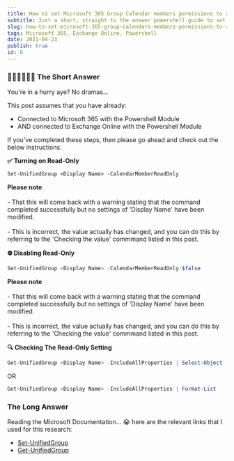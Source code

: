 ```yaml
---
title: How to set Microsoft 365 Group Calendar members permissions to read only
subtitle: Just a short, straight to the answer powershell guide to set Microsoft 365 Group Calendar members to read only, meaning only Owners of the group can modify events.
slug: how-to-set-microsoft-365-group-calendars-members-permissions-to-read-only
tags: Microsoft 365, Exchange Online, Powershell
date: 2021-04-23
publish: true
id: 6
---
```


### 🏃🏽‍♂️🏃🏽‍♀️ The Short Answer

You're in a hurry aye? No dramas...

This post assumes that you have already:

- Connected to Microsoft 365 with the Powershell Module
- AND connected to Exchange Online with the Powershell Module

If you've completed these steps, then please go ahead and check out the below instructions.

**✅ Turning on Read-Only**

```ps
Set-UnifiedGroup <Display Name> -CalendarMemberReadOnly
```

<div className="alert warning">
  <strong>Please note</strong>
  <br></br>
  - That this will come back with a warning stating that the command completed
    successfully but no settings of 'Display Name' have been modified.
  <br></br>
  - This is incorrect, the value actually has changed, and you can do this by
    referring to the 'Checking the value' commmand listed in this post.
</div>

**⛔ Disabling Read-Only**

```powershell
Set-UnifiedGroup <Display Name> -CalendarMemberReadOnly:$false
```

<div className="alert warning">
  <strong>Please note</strong>
  <br></br>
  - That this will come back with a warning stating that the command completed
    successfully but no settings of 'Display Name' have been modified.
  <br></br>
  - This is incorrect, the value actually has changed, and you can do this by
    referring to the 'Checking the value' commmand listed in this post.
</div>

**🔍 Checking The Read-Only Setting**

```powershell
Get-UnifiedGroup <Display Name> -IncludeAllProperties | Select-Object -Property CalendarMemberReadOnly
```

OR

```powershell
Get-UnifiedGroup <Display Name> -IncludeAllProperties | Format-List
```

### The Long Answer

Reading the Microsoft Documentation... 😭 here are the relevant links that I used for this research:

- [Set-UnifiedGroup](https://docs.microsoft.com/en-us/powershell/module/exchange/set-unifiedgroup?view=exchange-ps)
- [Get-UnifiedGroup](https://docs.microsoft.com/en-us/powershell/module/exchange/get-unifiedgroup?view=exchange-ps)

